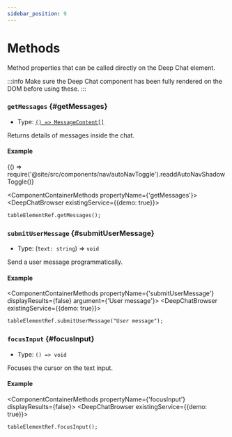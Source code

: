 ```yaml
---
sidebar_position: 9
---
```


# Methods

Method properties that can be called directly on the Deep Chat element.

:::info
Make sure the Deep Chat component has been fully rendered on the DOM before using these.
:::

### `getMessages` {#getMessages}

- Type: [`() => MessageContent[]`](./messages#MessageContent)

Returns details of messages inside the chat.

#### Example


<BrowserOnly>{() => require('@site/src/components/nav/autoNavToggle').readdAutoNavShadowToggle()}</BrowserOnly>

<ComponentContainerMethods propertyName={'getMessages'}>
  <DeepChatBrowser existingService={{demo: true}}></DeepChatBrowser>
</ComponentContainerMethods>

<Tabs>
<TabItem value="js" label="Code">

```html
tableElementRef.getMessages();
```

</TabItem>
</Tabs>

<LineBreak></LineBreak>

### `submitUserMessage` {#submitUserMessage}

- Type: (`text: string`) => `void`

Send a user message programmatically.

#### Example

<ComponentContainerMethods propertyName={'submitUserMessage'} displayResults={false} argument={'User message'}>
  <DeepChatBrowser existingService={{demo: true}}></DeepChatBrowser>
</ComponentContainerMethods>

<Tabs>
<TabItem value="js" label="Code">

```html
tableElementRef.submitUserMessage("User message");
```

</TabItem>
</Tabs>

<LineBreak></LineBreak>

### `focusInput` {#focusInput}

- Type: `() => void`

Focuses the cursor on the text input.

#### Example

<ComponentContainerMethods propertyName={'focusInput'} displayResults={false}>
  <DeepChatBrowser existingService={{demo: true}}></DeepChatBrowser>
</ComponentContainerMethods>

<Tabs>
<TabItem value="js" label="Code">

```html
tableElementRef.focusInput();
```

</TabItem>
</Tabs>

<LineBreak></LineBreak>
